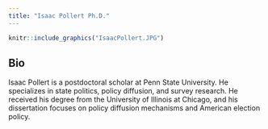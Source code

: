 ```yaml
---
title: "Isaac Pollert Ph.D."
---
```


```r
knitr::include_graphics("IsaacPollert.JPG")
```
## Bio

Isaac Pollert is a postdoctoral scholar at Penn State University. He specializes in state politics, policy diffusion, and survey research. He received his degree from the University of Illinois at Chicago, and his dissertation focuses on policy diffusion mechanisms and American election policy.
